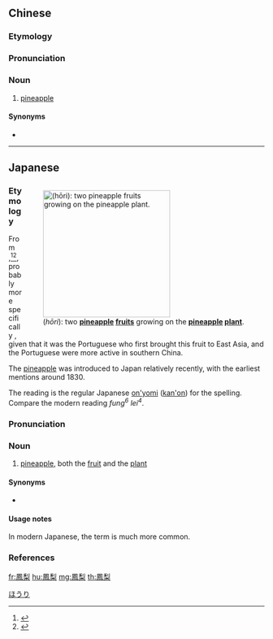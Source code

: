 ==Chinese==
{{zh-forms|s=凤梨}}

===Etymology===
{{rfe|lang=zh}}

===Pronunciation===
{{zh-pron
|m=fènglí
|c=fung6 lei4,fung6 lei4-2
|mn=tw:hōng-lâi/tw:ōng-lâi
|cat=n
}}

===Noun===
{{zh-noun}}

# {{lb|zh|chiefly|Taiwan}} [[pineapple]]

====Synonyms====
{{zh-dial|菠蘿}}
* {{zh-l|楓梨}}

----

==Japanese==
<div style="float:right;">
{{wikipedia|lang=ja}}
{{wikipedia|Pineapple}}
[[File:Ananas_pflanze.jpg|thumb|250px|{{lang|ja|鳳梨}} (''hōri''): two '''[[pineapple]] [[fruit]]s''' growing on the '''[[pineapple]] [[plant]]'''.]]
</div>
{{ja-kanjitab|ほう|り|yomi=o}}

===Etymology===
From {{etyl|zh|ja|sort=ほうり}} {{m|zh|鳳梨}},<ref name="KDJ">{{R:Kokugo Dai Jiten}}</ref><ref name="DJR">{{R:Daijirin}}</ref>, probably more specifically {{etyl|yue|ja|sort=ほうり}}, given that it was the Portuguese who first brought this fruit to East Asia, and the Portuguese were more active in southern China.

The [[pineapple]] was introduced to Japan relatively recently, with the earliest mentions around 1830.

The reading is the regular Japanese [[on'yomi]] ([[kan'on]]) for the {{etyl|zh|-}} spelling. Compare the modern {{etyl|yue|-}} reading ''fung<sup>6</sup> lei<sup>4</sup>''.

===Pronunciation===
{{ja-pron|yomi=kanon|ほうり|acc=1|acc_ref=DJR}}

===Noun===
{{ja-noun|ほうり}}

# {{lb|ja|sort=ほうり|archaic}} [[pineapple]], both the [[fruit]] and the [[plant]]

====Synonyms====
* {{ja-r|パイナップル}}

====Usage notes====
In modern Japanese, the term {{ja-r|パイナップル}} is much more common.

===References===
<references/>

[[Category:ja:Fruits|ほうり]]

[[fr:鳳梨]]
[[hu:鳳梨]]
[[mg:鳳梨]]
[[th:鳳梨]]